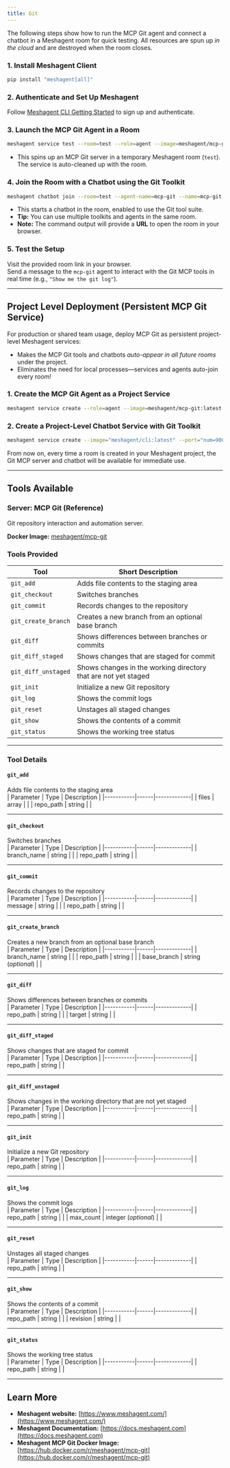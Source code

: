 ```yaml
---
title: Git
---
```



The following steps show how to run the MCP Git agent and connect a chatbot in a Meshagent room for quick testing. All resources are spun up *in the cloud* and are destroyed when the room closes.

### 1. Install Meshagent Client

```bash
pip install "meshagent[all]"
```

### 2. Authenticate and Set Up Meshagent

Follow [Meshagent CLI Getting Started](https://docs.meshagent.com/cli/getting_started) to sign up and authenticate.

### 3. Launch the MCP Git Agent in a Room

```bash
meshagent service test --room=test --role=agent --image=meshagent/mcp-git:latest --env MESHAGENT_PORT=8001 --port="num=8001 path=/webhook liveness=/ type=meshagent.callable" --name=mcp-git-service-test
```

- This spins up an MCP Git server in a temporary Meshagent room (`test`). The service is auto-cleaned up with the room.

### 4. Join the Room with a Chatbot using the Git Toolkit

```bash
meshagent chatbot join --room=test --agent-name=mcp-git --name=mcp-git --toolkit=mcp-git
```

- This starts a chatbot in the room, enabled to use the Git tool suite. 
- **Tip:** You can use multiple toolkits and agents in the same room.
- **Note:** The command output will provide a **URL** to open the room in your browser.

### 5. Test the Setup

Visit the provided room link in your browser.  
Send a message to the `mcp-git` agent to interact with the Git MCP tools in real time (e.g., `"Show me the git log"`).

---

## Project Level Deployment (Persistent MCP Git Service)

For production or shared team usage, deploy MCP Git as persistent project-level Meshagent services:
- Makes the MCP Git tools and chatbots *auto-appear in all future rooms* under the project.
- Eliminates the need for local processes—services and agents auto-join every room!

### 1. Create the MCP Git Agent as a Project Service

```bash
meshagent service create --role=agent --image=meshagent/mcp-git:latest --env MESHAGENT_PORT=8001 --port="num=8001 path=/webhook liveness=/ type=meshagent.callable" --name=mcp-git-service
```

### 2. Create a Project-Level Chatbot Service with Git Toolkit

```bash
meshagent service create --image="meshagent/cli:latest" --port="num=9001 path=/agent liveness=/ type=meshagent.callable participant_name=mcp-git-chatbot" --env="MESHAGENT_PORT=9001" --name="mcp-git-chatbot-service" --command="meshagent chatbot service --agent-name=mcp-git-chatbot --toolkit=mcp-git"
```

From now on, every time a room is created in your Meshagent project, the Git MCP server and chatbot will be available for immediate use.

---

## Tools Available

### Server: MCP Git (Reference)

Git repository interaction and automation server.

**Docker Image:** [meshagent/mcp-git](https://hub.docker.com/r/meshagent/mcp-git)

### Tools Provided

| Tool | Short Description |
|------|------------------|
| `git_add` | Adds file contents to the staging area |
| `git_checkout` | Switches branches |
| `git_commit` | Records changes to the repository |
| `git_create_branch` | Creates a new branch from an optional base branch |
| `git_diff` | Shows differences between branches or commits |
| `git_diff_staged` | Shows changes that are staged for commit |
| `git_diff_unstaged` | Shows changes in the working directory that are not yet staged |
| `git_init` | Initialize a new Git repository |
| `git_log` | Shows the commit logs |
| `git_reset` | Unstages all staged changes |
| `git_show` | Shows the contents of a commit |
| `git_status` | Shows the working tree status |

---

### Tool Details

#### **`git_add`**
Adds file contents to the staging area  
| Parameter | Type | Description |
|-----------|------|-------------|
| files | array |  |
| repo_path | string |  |

---

#### **`git_checkout`**
Switches branches  
| Parameter | Type | Description |
|-----------|------|-------------|
| branch_name | string |  |
| repo_path | string |  |

---

#### **`git_commit`**
Records changes to the repository  
| Parameter | Type | Description |
|-----------|------|-------------|
| message | string |  |
| repo_path | string |  |

---

#### **`git_create_branch`**
Creates a new branch from an optional base branch  
| Parameter | Type | Description |
|-----------|------|-------------|
| branch_name | string |  |
| repo_path | string |  |
| base_branch | string (*optional*) |  |

---

#### **`git_diff`**
Shows differences between branches or commits  
| Parameter | Type | Description |
|-----------|------|-------------|
| repo_path | string |  |
| target | string |  |

---

#### **`git_diff_staged`**
Shows changes that are staged for commit  
| Parameter | Type | Description |
|-----------|------|-------------|
| repo_path | string |  |

---

#### **`git_diff_unstaged`**
Shows changes in the working directory that are not yet staged  
| Parameter | Type | Description |
|-----------|------|-------------|
| repo_path | string |  |

---

#### **`git_init`**
Initialize a new Git repository  
| Parameter | Type | Description |
|-----------|------|-------------|
| repo_path | string |  |

---

#### **`git_log`**
Shows the commit logs  
| Parameter | Type | Description |
|-----------|------|-------------|
| repo_path | string |  |
| max_count | integer (*optional*) |  |

---

#### **`git_reset`**
Unstages all staged changes  
| Parameter | Type | Description |
|-----------|------|-------------|
| repo_path | string |  |

---

#### **`git_show`**
Shows the contents of a commit  
| Parameter | Type | Description |
|-----------|------|-------------|
| repo_path | string |  |
| revision | string |  |

---

#### **`git_status`**
Shows the working tree status  
| Parameter | Type | Description |
|-----------|------|-------------|
| repo_path | string |  |

---

## Learn More

- **Meshagent website:** [https://www.meshagent.com/](https://www.meshagent.com/)
- **Meshagent Documentation:** [https://docs.meshagent.com](https://docs.meshagent.com)
- **Meshagent MCP Git Docker Image:** [https://hub.docker.com/r/meshagent/mcp-git](https://hub.docker.com/r/meshagent/mcp-git)